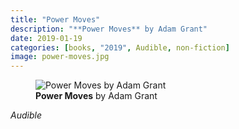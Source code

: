```yaml
---
title: "Power Moves"
description: "**Power Moves** by Adam Grant"
date: 2019-01-19
categories: [books, "2019", Audible, non-fiction]
image: power-moves.jpg
---
```

![**Power Moves** by Adam Grant](power-moves.jpg){fig-align="left"}

*Audible*